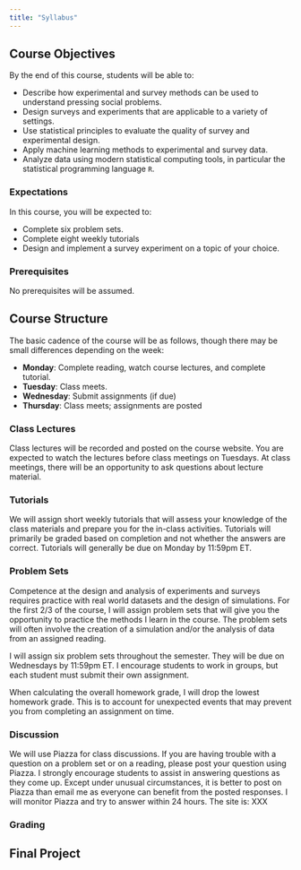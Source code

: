 ```yaml
---
title: "Syllabus"
---
```


## Course Objectives

By the end of this course, students will be able to: 

- Describe how experimental and survey methods can be used to understand pressing social problems. 
- Design surveys and experiments that are applicable to a variety of settings. 
- Use statistical principles to evaluate the quality of survey and experimental design.
- Apply machine learning methods to experimental and survey data. 
- Analyze data using modern statistical computing tools, in particular the statistical programming language `R`. 

### Expectations 
In this course, you will be expected to: 

- Complete six problem sets. 
- Complete eight weekly tutorials
- Design and implement a survey experiment on a topic of your choice.

### Prerequisites

No prerequisites will be assumed. 

## Course Structure

The basic cadence of the course will be as follows, though there may be small differences depending on the week:

- **Monday**: Complete reading, watch course lectures, and complete tutorial.
- **Tuesday**: Class meets. 
- **Wednesday**: Submit assignments (if due)
- **Thursday**: Class meets; assignments are posted

### Class Lectures
Class lectures will be recorded and posted on the course website. You are expected to watch the lectures before class meetings on Tuesdays. At class meetings, there will be an opportunity to ask questions about lecture material. 

### Tutorials 
We will assign short weekly tutorials that will assess your knowledge of the class materials and prepare you for the in-class activities. Tutorials will primarily be graded based on completion and not whether the answers are correct. Tutorials will generally be due on Monday by 11:59pm ET. 

### Problem Sets
Competence at the design and analysis of experiments and surveys requires practice with real world datasets and the design of simulations. For the first 2/3 of the course, I will assign problem sets that will give you the opportunity to practice the methods I learn in the course. The problem sets will often involve the creation of a simulation and/or the analysis of data from an assigned reading.    

I will assign six problem sets throughout the semester. They will be due on Wednesdays by 11:59pm ET. I encourage students to work in groups, but each student must submit their own assignment. 

::: {.callout-note title="Lowest Homework Grade is Dropped"}
When calculating the overall homework grade, I will drop the lowest homework grade. This is to account for unexpected events that may prevent you from completing an assignment on time.
::: 

### Discussion
We will use Piazza for class discussions. If you are having trouble with a question on a problem set or on a reading, please post your question using Piazza. I strongly encourage students to assist in answering questions as they come up. Except under unusual circumstances, it is better to post on Piazza than email me as everyone can benefit from the posted responses. I will monitor Piazza and try to answer within 24 hours. The site is: XXX

### Grading

## Final Project